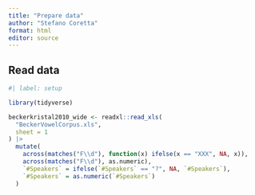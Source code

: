 ```yaml
---
title: "Prepare data"
author: "Stefano Coretta"
format: html
editor: source
---
```


## Read data

```r
#| label: setup

library(tidyverse)

```

```r
beckerkristal2010_wide <- readxl::read_xls(
  "BeckerVowelCorpus.xls",
  sheet = 1
) |> 
  mutate(
    across(matches("F\\d"), function(x) ifelse(x == "XXX", NA, x)),
    across(matches("F\\d"), as.numeric),
    `#Speakers` = ifelse(`#Speakers` == "?", NA, `#Speakers`),
    `#Speakers` = as.numeric(`#Speakers`)
  )
```

